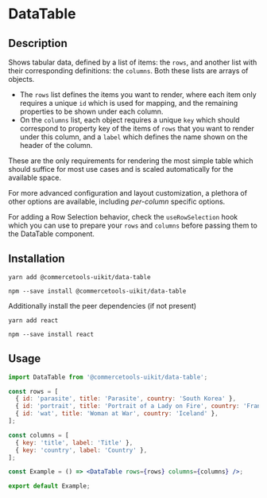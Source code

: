 

<Meta of={DataTableStories} />

# DataTable

## Description

Shows tabular data, defined by a list of items: the `rows`, and another list with their corresponding definitions: the `columns`. Both these lists are arrays of objects.

- The `rows` list defines the items you want to render, where each item only requires a unique `id` which is used for mapping, and the remaining properties to be shown under each column.
- On the `columns` list, each object requires a unique `key` which should correspond to property key of the items of `rows` that you want to render under this column, and a `label` which defines the name shown on the header of the column.

These are the only requirements for rendering the most simple table which should suffice for most use cases and is scaled automatically for the available space.

For more advanced configuration and layout customization, a plethora of other options are available, including <i>per-column</i> specific options.

For adding a Row Selection behavior, check the `useRowSelection` hook which you can use to prepare your `rows` and `columns` before passing them to the DataTable component.

## Installation

```
yarn add @commercetools-uikit/data-table
```

```
npm --save install @commercetools-uikit/data-table
```

Additionally install the peer dependencies (if not present)

```
yarn add react
```

```
npm --save install react
```

## Usage

```jsx
import DataTable from '@commercetools-uikit/data-table';

const rows = [
  { id: 'parasite', title: 'Parasite', country: 'South Korea' },
  { id: 'portrait', title: 'Portrait of a Lady on Fire', country: 'France' },
  { id: 'wat', title: 'Woman at War', country: 'Iceland' },
];

const columns = [
  { key: 'title', label: 'Title' },
  { key: 'country', label: 'Country' },
];

const Example = () => <DataTable rows={rows} columns={columns} />;

export default Example;
```

<Canvas of={DataTableStories.Default} />
